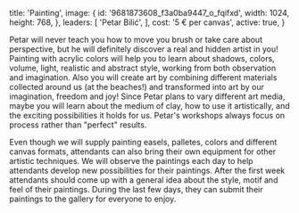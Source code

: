 
  title: 'Painting',
  image: {
    id: '9681873608_f3a0ba9447_o_fqifxd',
    width: 1024,
    height: 768,
  },
  leaders: [
    'Petar Bilić',
  ],
  cost: '5 € per canvas',
  active: true,
}

Petar will never teach you how to move you brush or take care about perspective, but he will definitely discover a real and hidden artist in you! Painting with acrylic colors will help you to learn about shadows, colors, volume, light, realistic and abstract style, working from both observation and imagination. Also you will create art by combining different materials collected around us (at the beaches!) and transformed into art by our imagination, freedom and joy! Since Petar plans to vary different art media, maybe you will learn about the medium of clay, how to use it artistically, and the exciting possibilities it holds for us. Petar's workshops always focus on process rather than "perfect" results.

Even though we will supply painting easels, palletes, colors and different canvas formats, attendants can also bring their own equipment for other artistic techniques. We will observe the paintings each day to help attendants develop new possibilities for their paintings. After the first week attendants should come up with a general idea about the style, motif and feel of their paintings. During the last few days, they can submit their paintings to the gallery for everyone to enjoy.

